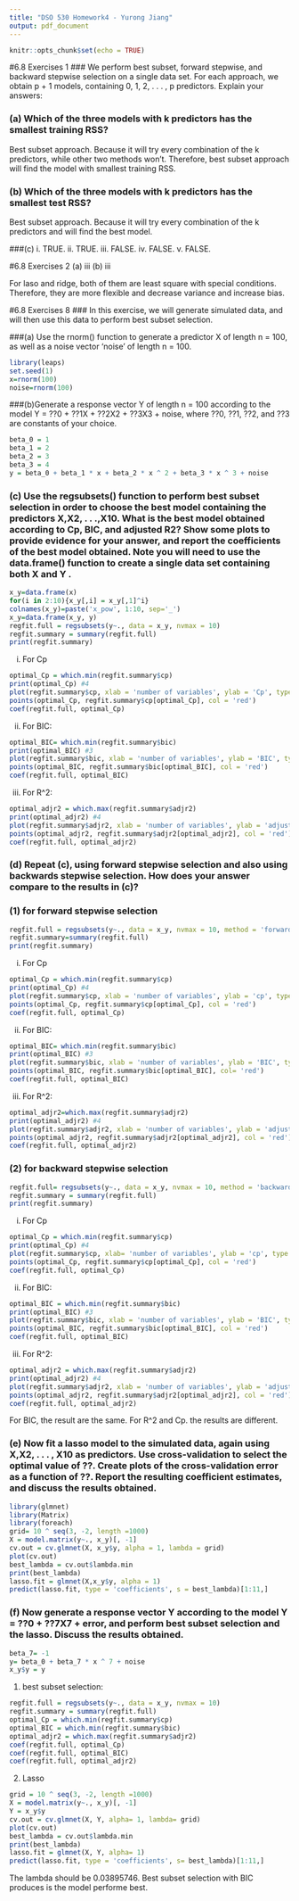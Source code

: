 ---
title: "DSO 530 Homework4 - Yurong Jiang"
output: pdf_document
---

```{r setup, include=FALSE}
knitr::opts_chunk$set(echo = TRUE)
```

#6.8 Exercises 1 
### We perform best subset, forward stepwise, and backward stepwise selection on a single data set. For each approach, we obtain p + 1 models, containing 0, 1, 2, . . . , p predictors. Explain your answers:

### (a) Which of the three models with k predictors has the smallest training RSS?
Best subset approach. Because it will try every combination of the k predictors, while other two methods won't. Therefore, best subset approach will find the model with smallest training RSS.

### (b) Which of the three models with k predictors has the smallest test RSS?
Best subset approach. Because it will try every combination of the k predictors and will find the best model.

###(c)
i.   TRUE.
ii.  TRUE.
iii. FALSE.
iv.  FALSE.
v.   FALSE.


#6.8 Exercises 2
(a) iii
(b) iii

For laso and ridge, both of them are least square with special conditions. Therefore, they are more flexible and decrease variance and increase bias.

#6.8 Exercises 8
### In this exercise, we will generate simulated data, and will then use this data to perform best subset selection.

###(a) Use the rnorm() function to generate a predictor X of length n = 100, as well as a noise vector 'noise' of length n = 100.
```{r}
library(leaps)
set.seed(1)
x=rnorm(100)
noise=rnorm(100)
```

###(b)Generate a response vector Y of length n = 100 according to the model Y = ??0 + ??1X + ??2X2 + ??3X3 + noise, where ??0, ??1, ??2, and ??3 are constants of your choice.
```{r}
beta_0 = 1
beta_1 = 2
beta_2 = 3
beta_3 = 4
y = beta_0 + beta_1 * x + beta_2 * x ^ 2 + beta_3 * x ^ 3 + noise
```


### (c) Use the regsubsets() function to perform best subset selection in order to choose the best model containing the predictors X,X2, . . .,X10. What is the best model obtained according to Cp, BIC, and adjusted R2? Show some plots to provide evidence for your answer, and report the coefficients of the best model obtained. Note you will need to use the data.frame() function to create a single data set containing both X and Y .
```{r}
x_y=data.frame(x)
for(i in 2:10){x_y[,i] = x_y[,1]^i}
colnames(x_y)=paste('x_pow', 1:10, sep='_')
x_y=data.frame(x_y, y)
regfit.full = regsubsets(y~., data = x_y, nvmax = 10)
regfit.summary = summary(regfit.full)
print(regfit.summary)
```


(i) For Cp
```{r}
optimal_Cp = which.min(regfit.summary$cp)
print(optimal_Cp) #4
plot(regfit.summary$cp, xlab = 'number of variables', ylab = 'Cp', type = 'l')
points(optimal_Cp, regfit.summary$cp[optimal_Cp], col = 'red')
coef(regfit.full, optimal_Cp)
```

(ii) For BIC:
```{r}
optimal_BIC= which.min(regfit.summary$bic)
print(optimal_BIC) #3
plot(regfit.summary$bic, xlab = 'number of variables', ylab = 'BIC', type = 'l')
points(optimal_BIC, regfit.summary$bic[optimal_BIC], col = 'red')
coef(regfit.full, optimal_BIC)
```

(iii) For R^2:
```{r}
optimal_adjr2 = which.max(regfit.summary$adjr2)
print(optimal_adjr2) #4
plot(regfit.summary$adjr2, xlab = 'number of variables', ylab = 'adjusted R^2', type = 'l')
points(optimal_adjr2, regfit.summary$adjr2[optimal_adjr2], col = 'red')
coef(regfit.full, optimal_adjr2)
```

### (d) Repeat (c), using forward stepwise selection and also using backwards stepwise selection. How does your answer compare to the results in (c)?

### (1) for forward stepwise selection
```{r}
regfit.full = regsubsets(y~., data = x_y, nvmax = 10, method = 'forward')
regfit.summary=summary(regfit.full)
print(regfit.summary)
```

(i) For Cp
```{r}
optimal_Cp = which.min(regfit.summary$cp)
print(optimal_Cp) #4
plot(regfit.summary$cp, xlab = 'number of variables', ylab = 'cp', type = 'l')
points(optimal_Cp, regfit.summary$cp[optimal_Cp], col = 'red')
coef(regfit.full, optimal_Cp)
```

(ii) For BIC:
```{r}
optimal_BIC= which.min(regfit.summary$bic)
print(optimal_BIC) #3
plot(regfit.summary$bic, xlab = 'number of variables', ylab = 'BIC', type = 'l')
points(optimal_BIC, regfit.summary$bic[optimal_BIC], col= 'red')
coef(regfit.full, optimal_BIC)
```

(iii) For R^2:
```{r}
optimal_adjr2=which.max(regfit.summary$adjr2)
print(optimal_adjr2) #4
plot(regfit.summary$adjr2, xlab = 'number of variables', ylab = 'adjusted R^2', type = 'l')
points(optimal_adjr2, regfit.summary$adjr2[optimal_adjr2], col = 'red')
coef(regfit.full, optimal_adjr2)
```


### (2) for backward stepwise selection
```{r}
regfit.full= regsubsets(y~., data = x_y, nvmax = 10, method = 'backward')
regfit.summary = summary(regfit.full)
print(regfit.summary)
```

(i) For Cp
```{r}
optimal_Cp = which.min(regfit.summary$cp)
print(optimal_Cp) #4
plot(regfit.summary$cp, xlab= 'number of variables', ylab = 'cp', type = 'l')
points(optimal_Cp, regfit.summary$cp[optimal_Cp], col = 'red')
coef(regfit.full, optimal_Cp)
```

(ii) For BIC:
```{r}
optimal_BIC = which.min(regfit.summary$bic)
print(optimal_BIC) #3
plot(regfit.summary$bic, xlab = 'number of variables', ylab = 'BIC', type = 'l')
points(optimal_BIC, regfit.summary$bic[optimal_BIC], col = 'red')
coef(regfit.full, optimal_BIC)
```

(iii) For R^2:
```{r}
optimal_adjr2 = which.max(regfit.summary$adjr2)
print(optimal_adjr2) #4
plot(regfit.summary$adjr2, xlab = 'number of variables', ylab = 'adjusted R^2', type = 'l')
points(optimal_adjr2, regfit.summary$adjr2[optimal_adjr2], col = 'red')
coef(regfit.full, optimal_adjr2)
```

For BIC, the result are the same. For R^2 and Cp. the results are different.

### (e) Now fit a lasso model to the simulated data, again using X,X2, . . . , X10 as predictors. Use cross-validation to select the optimal value of ??. Create plots of the cross-validation error as a function of ??. Report the resulting coefficient estimates, and discuss the results obtained.
```{r}
library(glmnet)
library(Matrix)
library(foreach)
grid= 10 ^ seq(3, -2, length =1000)
X = model.matrix(y~., x_y)[, -1]
cv.out = cv.glmnet(X, x_y$y, alpha = 1, lambda = grid)
plot(cv.out)
best_lambda = cv.out$lambda.min
print(best_lambda)
lasso.fit = glmnet(X,x_y$y, alpha = 1)
predict(lasso.fit, type = 'coefficients', s = best_lambda)[1:11,]
```


### (f) Now generate a response vector Y according to the model Y = ??0 + ??7X7 + error, and perform best subset selection and the lasso. Discuss the results obtained.

```{r}
beta_7= -1
y= beta_0 + beta_7 * x ^ 7 + noise
x_y$y = y
```
(1) best subset selection:
```{r}
regfit.full = regsubsets(y~., data = x_y, nvmax = 10)
regfit.summary = summary(regfit.full)
optimal_Cp = which.min(regfit.summary$cp)
optimal_BIC = which.min(regfit.summary$bic)
optimal_adjr2 = which.max(regfit.summary$adjr2)
coef(regfit.full, optimal_Cp)
coef(regfit.full, optimal_BIC)
coef(regfit.full, optimal_adjr2)
```

(2) Lasso
```{r}
grid = 10 ^ seq(3, -2, length =1000)
X = model.matrix(y~., x_y)[, -1]
Y = x_y$y
cv.out = cv.glmnet(X, Y, alpha= 1, lambda= grid)
plot(cv.out)
best_lambda = cv.out$lambda.min
print(best_lambda)
lasso.fit = glmnet(X, Y, alpha= 1)
predict(lasso.fit, type = 'coefficients', s= best_lambda)[1:11,]
```

The lambda should be 0.03895746.
Best subset selection with BIC produces is the model performe best.